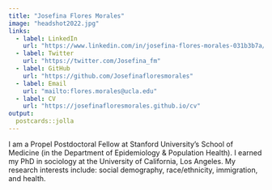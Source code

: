 ```yaml
---
title: "Josefina Flores Morales"
image: "headshot2022.jpg"
links:
  - label: LinkedIn
    url: "https://www.linkedin.com/in/josefina-flores-morales-031b3b7a/"
  - label: Twitter
    url: "https://twitter.com/Josefina_fm"
  - label: GitHub
    url: "https://github.com/Josefinafloresmorales"
  - label: Email
    url: "mailto:flores.morales@ucla.edu"
  - label: CV
    url: "https://josefinafloresmorales.github.io/cv"
output:
  postcards::jolla
---
```

 
I am a Propel Postdoctoral Fellow at Stanford University's School of Medicine (in the Department of Epidemiology & Population Health). I earned my PhD in sociology at the University of California, Los Angeles. My research interests include: social demography, race/ethnicity, immigration, and health. 
